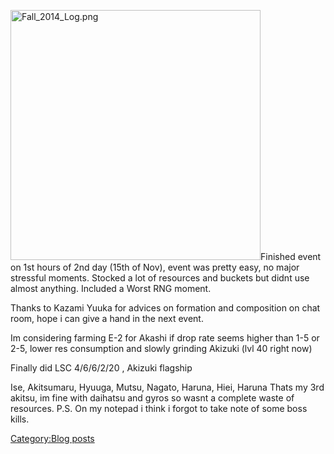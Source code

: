 [[File:Fall_2014_Log.png|thumb|400px]]Finished event on 1st hours of 2nd day (15th of Nov), event was pretty easy, no major stressful moments. Stocked a lot of resources and buckets but didnt use almost anything. Included a Worst RNG moment.

Thanks to Kazami Yuuka for advices on formation and composition on chat room, hope i can give a hand in the next event.

Im considering farming E-2 for Akashi if drop rate seems higher than 1-5 or 2-5, lower res consumption and slowly grinding Akizuki (lvl 40 right now)

Finally did LSC 4/6/6/2/20 , Akizuki flagship

Ise, Akitsumaru, Hyuuga, Mutsu, Nagato, Haruna, Hiei, Haruna
Thats my 3rd akitsu, im fine with daihatsu and gyros so wasnt a complete waste of resources.
P.S. On my notepad i think i forgot to take note of some boss kills.
[[Category:Blog posts]]